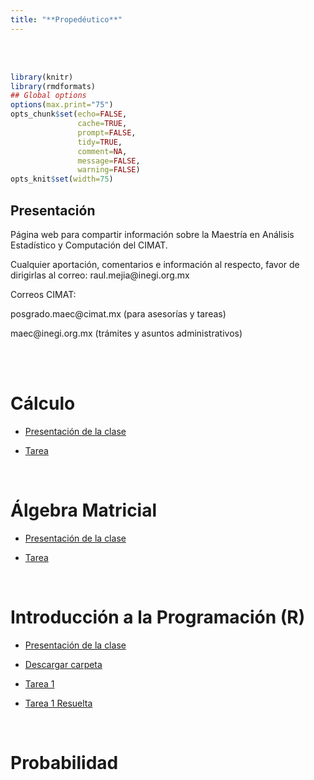 ```yaml
---
title: "**Propedéutico**"
--- 
```


<br>
<br>


```r
library(knitr)
library(rmdformats)
## Global options
options(max.print="75")
opts_chunk$set(echo=FALSE,
               cache=TRUE,
               prompt=FALSE,
               tidy=TRUE,
               comment=NA,
               message=FALSE,
               warning=FALSE)
opts_knit$set(width=75)
```

<div class=text-justify>

## **Presentación** 

Página web para compartir información sobre la Maestría en Análisis Estadístico y Computación del CIMAT.

Cualquier aportación, comentarios e información al respecto, favor de dirigirlas al correo: raul.mejia@inegi.org.mx

Correos CIMAT:

posgrado.maec@cimat.mx  (para asesorías y tareas)

maec@inegi.org.mx (trámites y asuntos administrativos)

<br>
<br>

# **Cálculo**

- [Presentación de la clase](materiales/PropedeuticoCalculo.pdf){target="_blank"}

- [Tarea](materiales/TareaCalculo.pdf){target="_blank"}

<br>

# **Álgebra Matricial**

- [Presentación de la clase](materiales/prope_inegi.pdf){target="_blank"}

- [Tarea](materiales/tarea_prope_inegi.pdf){target="_blank"}

<br>

# **Introducción a la Programación (R)**

- [Presentación de la clase](materiales/programacion_r/Introduccion-programacion-R.pdf){target="_blank"}

- [Descargar carpeta](materiales/programacion_r/programacion_r.zip)

- [Tarea 1](materiales/Tarea-programacion-R.pdf)

- [Tarea 1 Resuelta](materiales/TProgra1_40.R)


<br>

# **Probabilidad**


</div>



